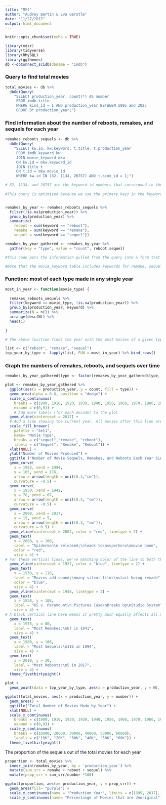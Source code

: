 ```yaml
---
title: "MP4"
author: "Audrey Bertin & Eva Gerstle"
date: "11/27/2017"
output: html_document
---
```



```r
knitr::opts_chunk$set(echo = TRUE)
```

```r

library(mdsr)
library(tidyverse)
library(RMySQL)
library(ggthemes)
db <-dbConnect_scidb(dbname = "imdb")

```

### Query to find total movies

```r

total_movies <- db %>%
  dbGetQuery(
    "SELECT production_year, count(*) AS number
     FROM imdb.title
     WHERE kind_id = 1 AND production_year BETWEEN 1895 and 2025
     GROUP BY production_year;")

```


### Find information about the number of reboots, remakes, and sequels for each year

```r

remakes_reboots_sequels <- db %>%
  dbGetQuery(
    "SELECT kw.id, kw.keyword, t.title, t.production_year 
     FROM imdb.keyword kw
     JOIN movie_keyword mkw 
     ON kw.id = mkw.keyword_id
     JOIN title t
     ON t.id = mkw.movie_id
     WHERE kw.id IN (82, 1134, 20757) AND t.kind_id = 1;")

# 82, 1134, and 20757 are the keyword id numbers that correspond to the keywords remake, reboot, and sequel.
    
#This query is optimized because we use the primary keys in the keyword and title tables to join. When we use "where" to select the IDs from title and keyword, SQL only has to look at 1 and 3 rows, respectively. On movie keyword, keyword id is indexed, so we only have to look at 32 rows when referencing that table! Therefore, this query is extremely fast.


remakes_by_year <- remakes_reboots_sequels %>%
  filter(!is.na(production_year)) %>%
  group_by(production_year) %>%
  summarize(
    reboot = sum(keyword == "reboot"),
    remake = sum(keyword == "remake"),
    sequel = sum(keyword == "sequel"))

remakes_by_year_gathered <- remakes_by_year %>%
  gather(key = "type", value = "count", reboot:sequel)

#This code puts the information pulled from the query into a form that allows us to graph the information for sequels, remakes, and reboots all on one single graph.

#Note that the movie_keyword table includes keywords for remake, sequel, AND reboot (unlike the link_type table), so here we can see reboots as well.

```

### Function: most of each type made in any single year
```r

most_in_year <- function(movie_type) {
  
  remakes_reboots_sequels %>%
  filter(keyword == movie_type, !is.na(production_year)) %>%
  group_by(production_year, keyword) %>%
  summarize(N = n()) %>%
  arrange(desc(N)) %>%
  head(1)
  
}

# The above function finds the year with the most movies of a given type made (e.g. the year with the most sequels)

list <- c("reboot", "remake", "sequel")
top_year_by_type <- lapply(list, FUN = most_in_year) %>% bind_rows()

```


### Graph the numbers of remakes, reboots, and sequels over time

```r

remakes_by_year_gathered$type <- factor(remakes_by_year_gathered$type, levels = c("sequel", "remake", "reboot"))

plot <- remakes_by_year_gathered %>%
  ggplot(aes(x = production_year, y = count, fill = type)) +
  geom_area(alpha = 0.6, position = "dodge") +
  scale_x_continuous(
    breaks = c(1900, 1910, 1920, 1930, 1940, 1950, 1960, 1970, 1980, 1990, 2000, 2010, 2020),
    expand = c(0,0)) + 
    # Add more labels (for each decade) to the plot
  geom_vline(xintercept = 2017) +
  # Add a line showing the current year. All movies after this line are planned and not actually finished.
  scale_fill_brewer(
    palette = "Set1",
    name= "Movie Type",
    breaks = c("sequel","remake", "reboot"),
    labels = c("Sequel", "Remake", "Reboot")) +
  xlab(NULL) +
  ylab("Number of Movies Produced") +
  ggtitle ("Number of Movie Sequels, Remakes, and Reboots Each Year Since 1895") +
  geom_curve(
    x = 1983, xend = 1994,
    y = 105, yend = 116,
    arrow = arrow(length = unit(0.3,"cm")),
    curvature = -0.5) +
  geom_curve(
    x = 1950, xend = 1942,
    y = 78, yend = 67,
    arrow = arrow(length = unit(0.3, "cm")),
    curvature = -0.5) +
  geom_curve(
    x = 2008, xend = 2017,
    y = 15, yend = 5,
    arrow = arrow(length = unit(0.3, "cm")),
    curvature = 0.5) +
  geom_vline(xintercept = 2002, color = "red", linetype = 2) +
  geom_text(
    x = 2008, y = 100,
    label = "Spiderman\n released;\nleads to\nsuperhero\nmovie boom",
    color = "red", 
    size = 4) +
# For these vertical lines, we're matching color of the line to both the type of movie it affects most and to the text describing the event
  geom_vline(xintercept = 1927, color = "blue", linetype = 2) +
  geom_text(
    x = 1938, y = 110,
    label = "Movies add sound;\nmany silent films\nstart being remade",
    color = "blue",
    size = 4) +
  geom_vline(xintercept = 1948, linetype = 2) + 
  geom_text(
    x = 1958, y = 108,
    label = "US v. Paramount\n Pictures Case\nBreaks Up\nStudio System",
    size = 4) + 
# A black vertical line here means it pretty much equally affects all movie types
  geom_text(
    x = 1955, y = 80,
    label = "Most Remakes:\n67 in 1941",
    size = 4) +
  geom_text(
    x = 1980, y = 100,
    label = "Most Sequels:\n116 in 1994",
    size = 4) +
  geom_text(
    x = 2010, y = 20,
    label = "Most Reboots:\n5 in 2017",
    size = 4) +
  theme_fivethirtyeight()

plot +
  geom_point(data = top_year_by_type, aes(x = production_year, y = N), shape = 21, size = 1, fill = "white", color = "black") # Plot top years for each type of movie as dots on the plot

```


```r
ggplot(total_movies, aes(x = production_year, y = number)) +
  geom_area() +
  ggtitle("Total Number of Movies Made by Year") +
  xlab(NULL) +
  scale_x_continuous(
    breaks = c(1900, 1910, 1920, 1930, 1940, 1950, 1960, 1970, 1980, 1990, 2000, 2010, 2020),
    expand = c(0,0)) +
  scale_y_continuous(
    breaks = c(10000, 20000, 30000, 40000, 50000, 60000),
    labels = c("10K", "20K", "30K", "40K", "50K", "60K")) +
  theme_fivethirtyeight()
```

The proportion of the sequels out of the total movies for each year
```r
proportion <- total_movies %>%
  inner_join(remakes_by_year, by = 'production_year') %>%
  mutate(sum_srr = remake + reboot + sequel) %>%
  mutate(prop_srr = sum_srr/number *100)
```

```r
ggplot(proportion, aes(x= production_year, y = prop_srr)) + 
  geom_area(fill= "purple") + 
  scale_x_continuous(name = "Production Year", limits = c(1895, 2017), breaks= c(1900,1910,1920,1930,1940,1950,1960,1970,1980,1990,2000,2010,2020), labels = c("1900",'1910','1920','1930','1940','1950','1960','1970','1980','1990','2000','2010','2020')) + 
  scale_y_continuous(name= "Percentange of Movies that are Unoriginal") 
```

